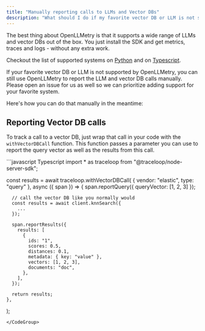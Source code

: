 ```yaml
---
title: "Manually reporting calls to LLMs and Vector DBs"
description: "What should I do if my favorite vector DB or LLM is not supported by OpenLLMetry?"
---
```


The best thing about OpenLLMetry is that it supports a wide range of LLMs and vector DBs out of the box.
You just install the SDK and get metrics, traces and logs - without any extra work.

Checkout the list of supported systems on [Python](https://github.com/traceloop/openllmetry?tab=readme-ov-file#-what-do-we-instrument)
and on [Typescript](https://github.com/traceloop/openllmetry-js?tab=readme-ov-file#-what-do-we-instrument).

If your favorite vector DB or LLM is not supported by OpenLLMetry, you can still use OpenLLMetry to report the LLM and vector DB calls manually.
Please open an issue for us as well so we can prioritize adding support for your favorite system.

Here's how you can do that manually in the meantime:

## Reporting Vector DB calls

To track a call to a vector DB, just wrap that call in your code with the `withVectorDBCall` function.
This function passes a parameter you can use to report the query vector as well as the results from this call.

<CodeGroup>
```javascript Typescript
import * as traceloop from "@traceloop/node-server-sdk";

const results = await traceloop.withVectorDBCall(
    { vendor: "elastic", type: "query" },
    async ({ span }) => {
      span.reportQuery({ queryVector: [1, 2, 3] });

      // call the vector DB like you normally would
      const results = await client.knnSearch({
        ...
      });

      span.reportResults({
        results: [
          {
            ids: "1",
            scores: 0.5,
            distances: 0.1,
            metadata: { key: "value" },
            vectors: [1, 2, 3],
            documents: "doc",
          },
        ],
      });

      return results;
    },
  );
```
</CodeGroup>
